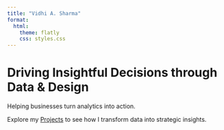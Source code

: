 ```yaml
---
title: "Vidhi A. Sharma"
format:
  html:
    theme: flatly
    css: styles.css
---
```


# Driving Insightful Decisions through Data & Design

Helping businesses turn analytics into action.

Explore my [Projects](projects.qmd) to see how I transform data into strategic insights.
